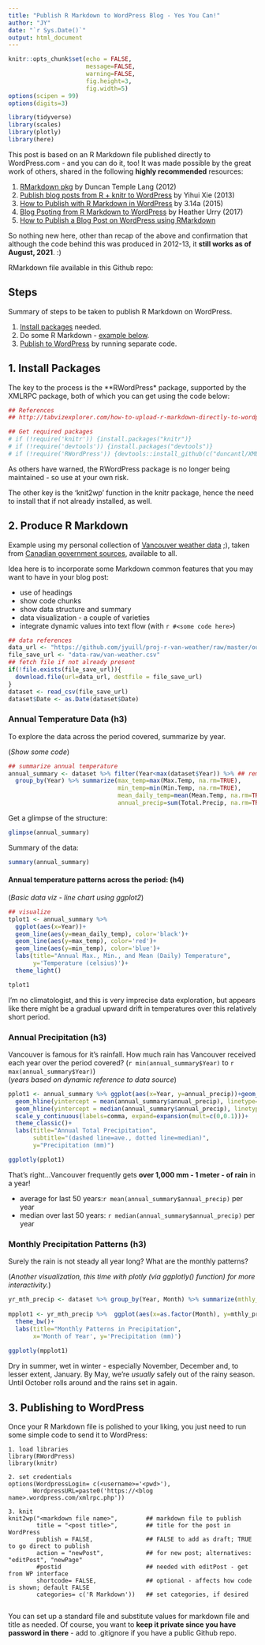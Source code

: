 ```yaml
---
title: "Publish R Markdown to WordPress Blog - Yes You Can!"
author: "JY"
date: "`r Sys.Date()`"
output: html_document
---
```


```r
knitr::opts_chunk$set(echo = FALSE,
                      message=FALSE,
                      warning=FALSE,
                      fig.height=3,
                      fig.width=5)
options(scipen = 99)
options(digits=3)

library(tidyverse)
library(scales)
library(plotly)
library(here)
```

This post is based on an R Markdown file published directly to WordPress.com - and you can do it, too! It was made possible by the great work of others, shared in the following **highly recommended** resources:

1. [RMarkdown pkg](https://github.com/duncantl/RWordPress) by Duncan Temple Lang (2012)
2. [Publish blog posts from R + knitr to WordPress](https://yihui.org/knitr/demo/wordpress/) by Yihui Xie (2013)
3. [How to Publish with R Markdown in WordPress](http://3.14a.ch/archives/2015/03/08/how-to-publish-with-r-markdown-in-wordpress/) by 3.14a (2015)
4. [Blog Psoting from R Markdown to WordPress](http://sites.tufts.edu/emotiononthebrain/2017/08/12/blog-posting-from-r-markdown-to-wordpress/) by Heather Urry (2017)
5. [How to Publish a Blog Post on WordPress using RMarkdown](https://tobiasdienlin.com/2019/03/08/how-to-publish-a-blog-post-on-wordpress-using-rmarkdown/)

So nothing new here, other than recap of the above and confirmation that although the code behind this was produced in 2012-13, it **still works as of August, 2021**. :)

RMarkdown file available in this Github repo: 

## Steps

Summary of steps to be taken to publish R Markdown on WordPress.

1. [Install packages](#pkg) needed.
2. Do some R Markdown - [example below](#markdown).
3. [Publish to WordPress](#publish) by running separate code.

## 1. Install Packages {#pkg}

The key to the process is the **RWordPress* package, supported by the XMLRPC package, both of which you can get using the code below:

```r
## References
## http://tabvizexplorer.com/how-to-upload-r-markdown-directly-to-wordpress/

## Get required packages
# if (!require('knitr')) {install.packages("knitr")}
# if (!require('devtools')) {install.packages("devtools")}
# if (!require('RWordPress')) {devtools::install_github(c("duncantl/XMLRPC", "duncantl/RWordPress"))}

```

As others have warned, the RWordPress package is no longer being maintained - so use at your own risk.

The other key is the 'knit2wp' function in the knitr package, hence the need to install that if not already installed, as well. 

## 2. Produce R Markdown {#markdown}

Example using my personal collection of [Vancouver weather data](https://github.com/jyuill/proj-r-van-weather/raw/master/output/van-weather.csv) ;), taken from [Canadian government sources](https://climate.weather.gc.ca/climate_data/daily_data_e.html?hlyRange=2013-06-11%7C2021-07-31&dlyRange=2013-06-13%7C2021-07-30&mlyRange=%7C&StationID=51442&Prov=BC&urlExtension=_e.html&searchType=stnName&optLimit=yearRange&StartYear=1840&EndYear=2021&selRowPerPage=25&Line=39&searchMethod=contains&Month=7&Day=31&txtStationName=vancouver&timeframe=2&Year=2021), available to all.

Idea here is to incorporate some Markdown common features that you may want to have in your blog post:

* use of headings
* show code chunks
* show data structure and summary
* data visualization - a couple of varieties
* integrate dynamic values into text flow (with `r #<some code here>`)

```r
## data references
data_url <- "https://github.com/jyuill/proj-r-van-weather/raw/master/output/van-weather.csv"
file_save_url <- "data-raw/van-weather.csv"
## fetch file if not already present
if(!file.exists(file_save_url)){
  download.file(url=data_url, destfile = file_save_url)
}
dataset <- read_csv(file_save_url)
dataset$Date <- as.Date(dataset$Date)
```

### Annual Temperature Data (h3)

To explore the data across the period covered, summarize by year.

(*Show some code*)

```r
## summarize annual temperature
annual_summary <- dataset %>% filter(Year<max(dataset$Year)) %>% ## remove most recent yr, since incomplete data
  group_by(Year) %>% summarize(max_temp=max(Max.Temp, na.rm=TRUE),
                               min_temp=min(Min.Temp, na.rm=TRUE),
                               mean_daily_temp=mean(Mean.Temp, na.rm=TRUE),
                               annual_precip=sum(Total.Precip, na.rm=TRUE)) 
```

Get a glimpse of the structure:

```r
glimpse(annual_summary)
```

Summary of the data:

```r
summary(annual_summary)
```

#### Annual temperature patterns across the period: (h4)

(*Basic data viz - line chart using ggplot2*)

```r
## visualize
tplot1 <- annual_summary %>% 
  ggplot(aes(x=Year))+
  geom_line(aes(y=mean_daily_temp), color='black')+
  geom_line(aes(y=max_temp), color='red')+
  geom_line(aes(y=min_temp), color='blue')+
  labs(title="Annual Max., Min., and Mean (Daily) Temperature",
       y='Temperature (celsius)')+
  theme_light()

tplot1
```

I'm no climatologist, and this is very imprecise data exploration, but appears like there might be a gradual upward drift in temperatures over this relatively short period.

### Annual Precipitation (h3)

Vancouver is famous for it's rainfall. How much rain has Vancouver received each year over the period covered? (`r min(annual_summary$Year)` to `r max(annual_summary$Year)`) <br />
(*years based on dynamic reference to data source*)

```r
pplot1 <- annual_summary %>% ggplot(aes(x=Year, y=annual_precip))+geom_col()+
  geom_hline(yintercept = mean(annual_summary$annual_precip), linetype='dashed')+
  geom_hline(yintercept = median(annual_summary$annual_precip), linetype='dotted')+
  scale_y_continuous(labels=comma, expand=expansion(mult=c(0,0.1)))+
  theme_classic()+
  labs(title="Annual Total Precipitation",
       subtitle="(dashed line=ave., dotted line=median)",
       y="Precipitation (mm)")

ggplotly(pplot1)
```

That's right...Vancouver frequently gets **over 1,000 mm - 1 meter - of rain** in a year!

* average for last 50 years:`r mean(annual_summary$annual_precip)` per year
* median over last 50 years: `r median(annual_summary$annual_precip)` per year

### Monthly Precipitation Patterns (h3)

Surely the rain is not steady all year long? What are the monthly patterns?

(*Another visualization, this time with plotly (via ggplotly() function) for more interactivity.*)

```r
yr_mth_precip <- dataset %>% group_by(Year, Month) %>% summarize(mthly_precip=sum(Total.Precip))
  
mpplot1 <- yr_mth_precip %>%  ggplot(aes(x=as.factor(Month), y=mthly_precip))+geom_boxplot()+
  theme_bw()+
  labs(title="Monthly Patterns in Precipitation",
       x='Month of Year', y='Precipitation (mm)')
  
ggplotly(mpplot1)
```

Dry in summer, wet in winter - especially November, December and, to lesser extent, January. By May, we're *usually* safely out of the rainy season. Until October rolls around and the rains set in again.

## 3. Publishing to WordPress {#publish}

Once your R Markdown file is polished to your liking, you just need to run some simple code to send it to WordPress:

    1. load libraries
    library(RWordPress)
    library(knitr)
    
    2. set credentials
    options(WordpressLogin= c(<username>='<pwd>'),
           WordpressURL=paste0('https://<blog name>.wordpress.com/xmlrpc.php'))
    
    3. knit
    knit2wp("<markdown file name>",        ## markdown file to publish
            title = "<post title>",        ## title for the post in WordPress
            publish = FALSE,               ## FALSE to add as draft; TRUE to go direct to publish
            action = "newPost",            ## for new post; alternatives: "editPost", "newPage"
            #postid                        ## needed with editPost - get from WP interface
            shortcode= FALSE,              ## optional - affects how code is shown; default FALSE
            categories= c('R Markdown'))   ## set categories, if desired
            
You can set up a standard file and substitute values for markdown file and title as needed. Of course, you want to **keep it private since you have password in there** - add to .gitignore if you have a public Github repo.
            